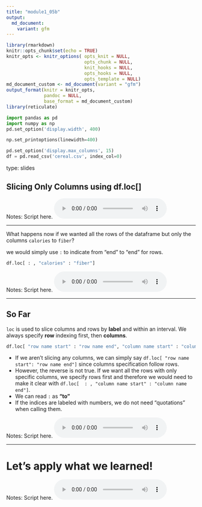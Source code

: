 ```yaml
---
title: "module1_05b"
output: 
  md_document:
    variant: gfm
---
```



```r
library(rmarkdown)
knitr::opts_chunk$set(echo = TRUE)
knitr_opts <- knitr_options( opts_knit = NULL,
                             opts_chunk = NULL,
                             knit_hooks = NULL,
                             opts_hooks = NULL,
                             opts_template = NULL)
md_document_custom <- md_document(variant = "gfm")
output_format(knitr = knitr_opts,
              pandoc = NULL,
              base_format = md_document_custom)
library(reticulate)
```


```python
import pandas as pd
import numpy as np
pd.set_option('display.width', 400)

np.set_printoptions(linewidth=400)

pd.set_option('display.max_columns', 15)
df = pd.read_csv('cereal.csv', index_col=0)
```

type: slides

## Slicing Only Columns using df.loc[]


Notes: Script here.
<html>
<audio controls >
<source src="placeholder_audio.mp3" />
</audio></html>


---

What happens now if we wanted all the rows of the dataframe but only the columns `calories` to `fiber`?

we would simply use `:` to indicate from "end" to "end" for rows.

```python
df.loc[ : , "calories" : "fiber"]
```


Notes: Script here.
<html>
<audio controls >
<source src="placeholder_audio.mp3" />
</audio></html>

---

## So Far
    
`loc` is used to slice columns and rows by **label** and within an interval.
We always specify **row** indexing first, then **columns**.
  
 ```python
df.loc[ "row name start" : "row name end", "column name start" : "column name end"]
```
  
- If we aren’t slicing any columns, we can simply say `df.loc[ "row name start": "row name end"]` since columns specification follow rows.
- However, the reverse is not true. If we want all the rows with only specific columns, we specify rows first and therefore we would need to make it clear with `df.loc[  : , "column name start" : "column name end"]`.
- We can read `:` as **"to"**
- If the indices are labeled with numbers, we do not need "quotations" when calling them.
  
Notes: Script here.
<html>
<audio controls >
<source src="placeholder_audio.mp3" />
</audio></html>

    
---
    
# Let’s apply what we learned!
    
Notes: Script here.
<html>
<audio controls >
<source src="placeholder_audio.mp3" />
</audio></html>

    